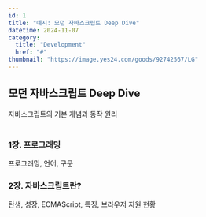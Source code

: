 ```yaml
---
id: 1
title: "예시: 모던 자바스크립트 Deep Dive"
datetime: 2024-11-07
category:
  title: "Development"
  href: "#"
thumbnail: "https://image.yes24.com/goods/92742567/LG"
---
```

 
## 모던 자바스크립트 Deep Dive
자바스크립트의 기본 개념과 동작 원리
<br/><br/>

### 1장. 프로그래밍
프로그래밍, 언어, 구문

### 2장. 자바스크립트란?
탄생, 성장, ECMAScript, 특징, 브라우저 지원 현황